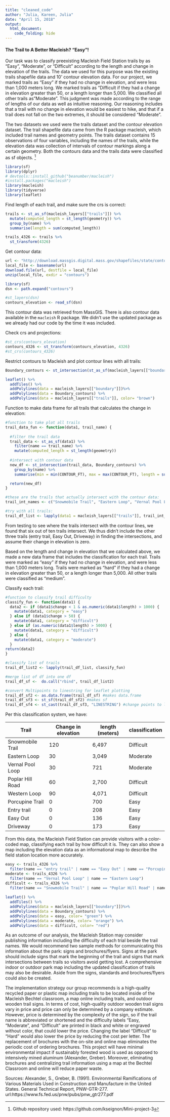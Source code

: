 ```yaml
---
title: "cleaned_code"
author: "Julia, Kareen, Julia"
date: "April 15, 2018"
output:
  html_document:
    code_folding: hide
---
```


#### The Trail to A Better Macleish? "Easy"!

Our task was to classify preexisting Macleish Field Station trails by as “Easy”, “Moderate”, or “Difficult” according to the length and change in elevation of the trails. The data we used for this purpose was the existing trails shapefile data and 10’ contour elevation data. For our project, we marked trails as "Easy" if they had no change in elevation, and were less than 1,000 meters long. We marked trails as "Difficult if they had a change in elevation greater than 50, or a length longer than 5,000. We classified all other trails as "Moderate". This judgment was made according to the range of lengths of our data as well as intuitive reasoning. Our reasoning includes that a trail with no change in elevation would be easiest to hike, and that if a trail does not fall on the two extremes, it should be considered "Moderate".

The two datasets we used were the trails dataset and the contour elevation dataset. The trail shapefile data came from the R package macleish, which included trail names and geometry points. The trails dataset contains 15 observations of four variables, including the names of the trails, while the elevation data was collection of intervals of contour markings along a certain geometry. Both the contours data and the trails data were classified as sf objects. [^1]


```r
library(sf)
library(dplyr)
# devtools::install_github("beanumber/macleish")
#install.packages("macleish")
library(macleish)
library(tidyverse)
library(leaflet)
```

Find length of each trail, and make sure the crs is correct:
```r
trails <- st_as_sf(macleish_layers[["trails"]]) %>% 
  mutate(computed_length = st_length(geometry)) %>%
  group_by(name) %>%
  summarise(length = sum(computed_length))

trails_4326 <- trails %>%
  st_transform(4326)
```

Get contour data: 
```r
url <- "http://download.massgis.digital.mass.gov/shapefiles/state/contours250k.zip"
local_file <- basename(url)
download.file(url, destfile = local_file)
unzip(local_file, exdir = "contours")

library(sf)
dsn <- path.expand("contours")

#st_layers(dsn)
contours_elevation <- read_sf(dsn)
```

This contour data was retrieved from MassGIS. There is also contour data available in the `macleish` R package. We didn't use the updated package as we already had our code by the time it was included.

Check crs and projections:
```r
#st_crs(contours_elevation)
contours_4326 <- st_transform(contours_elevation, 4326)
#st_crs(contours_4326)
```

Restrict contours to Macleish and plot contour lines with all trails:
```r
Boundary_contours <- st_intersection(st_as_sf(macleish_layers[["boundary"]]), contours_4326)

leaflet() %>%
  addTiles() %>%
  addPolylines(data = macleish_layers[["boundary"]])%>%
  addPolylines(data = Boundary_contours) %>%
  addPolylines(data = macleish_layers[["trails"]], color= "brown")
```

Function to make data frame for all trails that calculates the change in elevation:
```r

#function to take plot all trails
trail_data_fun <- function(data1, trail_name) {
  
  #filter the trail data
  trail_data <- st_as_sf(data1) %>%
    filter(name == trail_name) %>%
    mutate(computed_length = st_length(geometry))
  
  #intersect with contour data
  new_df <- st_intersection(trail_data, Boundary_contours) %>%
    group_by(name) %>%
    summarise(min = min(CONTOUR_FT), max = max(CONTOUR_FT), length = sum(computed_length), change = max-min)

  return(new_df)
}

#these are the trails that actually intersect with the contour data:
trail_int_names <- c("Snowmobile Trail", "Eastern Loop", "Vernal Pool Loop", "Poplar Hill Road", "Western Loop", "Porcupine Trail") 

#try with all trails:
trail_df_list <- lapply(data1 = macleish_layers[["trails"]], trail_int_names, trail_data_fun)
```

From testing to see where the trails intersect with the contour lines, we found that six out of ten trails intersect. We thus didn't include the other three trails (entry trail, Easy Out, Driveway) in finding the intersections, and assume their change in elevation is zero.

Based on the length and change in elevation that we calculated above, we made a new data frame that includes the classification for each trail. Trails were marked as "easy" if they had no change in elevation, and were less than 1,000 meters long. Trails were marked as "hard" if they had a change in elevation greater than 50, or a length longer than 5,000. All other trails were classified as "medium".  

Classify each trail:
```r
#function to classify trail difficulty
classify_fun <- function(data1) {
  data2 <- if (data1$change < 1 & as.numeric(data1$length) > 1000) {
    mutate(data1, category = "easy")
  } else if (data1$change > 50) {
    mutate(data1, category = "difficult")
  } else if (as.numeric(data1$length) > 5000) {
    mutate(data1, category = "difficult")
  } else {
    mutate(data1, category = "moderate")
  }
return(data2)  
}

#classify list of trails
trail_df_list2 <- lapply(trail_df_list, classify_fun)

#merge list of df into one df
trail_df_sf <-  do.call("rbind", trail_df_list2) 

#convert Multipoints to linestring for leaflet plotting
trail_df_sf2 <- as.data.frame(trail_df_sf) #makes data.frame
trail_df_sf3 <- st_sf(trail_df_sf2) #makes sf
trail_df_sf4 <- st_cast(trail_df_sf3, "LINESTRING") #change points to linestring
```


Per this classification system, we have: 

Trail | Change in elevation | length (meters) | classification
--|--|--|--
Snowmobile Trail | 120 | 6,497 | Difficult 
Eastern Loop | 30 | 3,049 | Moderate
Vernal Pool Loop | 30 | 721 | Moderate
Poplar Hill Road | 60 | 2,700 | Difficult
Western Loop | 90 | 4,071 | Difficult
Porcupine Trail | 0 | 700 | Easy 
Entry trail | 0 | 208 | Easy
Easy Out | 0 | 136 | Easy
Driveway | 0 | 173 | Easy

From this data, the Macleish Field Station can provide visitors with a color-coded map, classifying each trail by how difficult it is. They can also show a map including the elevation data as an informational map to describe the field station location more accurately. 

```r
easy <- trails_4326 %>%
  filter(name == "entry trail" | name == "Easy Out" | name == "Porcupine Trail" | name == "Driveway") 
moderate <- trails_4326 %>%
  filter(name == "Vernal Pool Loop" | name == "Eastern Loop") 
difficult <- trails_4326 %>%
  filter(name == "Snowmobile Trail" | name == "Poplar Hill Road" | name == "Western Loop")
  
leaflet() %>%
  addTiles() %>%
  addPolylines(data = macleish_layers[["boundary"]])%>%
  addPolylines(data = Boundary_contours) %>%
  addPolylines(data = easy, color= "green") %>%
  addPolylines(data = moderate, color= "orange") %>%
  addPolylines(data = difficult, color= "red")
```

As an outcome of our analysis, the Macleish Station may consider publishing information including the difficulty of each trial beside the trail names. We would recommend two sample methods for communicating this information about the park: signs and brochures/flyers. Signs at the park should include signs that mark the beginning of the trail and signs that mark intersections between trails so visitors avoid getting lost. A comprehensive indoor or outdoor park map including the updated classification of trails may also be desirable. Aside from the signs, standards and brochures/flyers could also be created.

The implementation strategy our group recommends is a high-quality recycled paper or plastic map including trails to be located inside of the Macleish Bechtel classroom, a map online including trails, and outdoor wooden trail signs. In terms of cost, high-quality outdoor wooden trail signs vary in price and price can only be determined by a company estimate. However, price is determined by the complexity of the sign, so if the trail name is abbreviated or shortened and the difficulty labels “Easy, “Moderate”, and “Difficult” are printed in black and white or engraved without color, that could lower the price. Changing the label “Difficult” to “Hard” would also lower the price by reducing the cost per letter. The replacement of brochures with the on-site and online map eliminates the periodic cost of ordering brochures. This project will have minimal environmental impact if sustainably forested wood is used as opposed to intensively mined aluminum (Alexander, Greber). Moreover, eliminating brochures and centralizing trail information using a map at the Bechtel Classroom and online will reduce paper waste.

Sources:
Alexander, S., Greber, B. (1991). Environmental Ramifications of Various Materials Used in Construction and Manufacture in the United States. General Technical Report, PNW-GTR-277.
url:https://www.fs.fed.us/pnw/pubs/pnw_gtr277.pdf

[^1]: Github repository used: https://github.com/kseignon/Mini-project-3